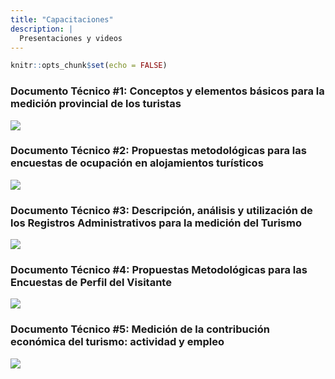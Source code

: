 ```yaml
---
title: "Capacitaciones"
description: |
  Presentaciones y videos
---
```


```r
knitr::opts_chunk$set(echo = FALSE)
```

### Documento Técnico #1: Conceptos y elementos básicos para la medición provincial de los turistas


![](https://www.youtube.com/watch?v=SgUjiOcxyxI)



### Documento Técnico #2: Propuestas metodológicas para las encuestas de ocupación en alojamientos turísticos

![](https://youtu.be/3t7umC-c9bc)



### Documento Técnico #3: Descripción, análisis y utilización de los Registros Administrativos para la medición del Turismo

![](https://youtu.be/dQEFXqjZM-U)



### Documento Técnico #4: Propuestas Metodológicas para las Encuestas de Perfil del Visitante

![](https://youtu.be/ePhemV6WsLQ)


### Documento Técnico #5: Medición de la contribución económica del turismo: actividad y empleo


![](https://youtu.be/wXNlFGQi0PM)
